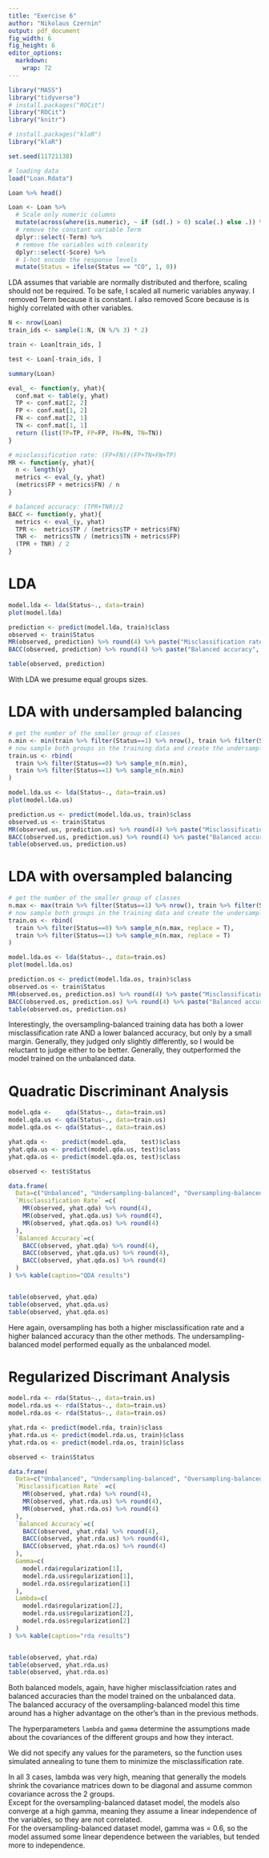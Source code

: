 ```yaml
---
title: "Exercise 6"
author: "Nikolaus Czernin"
output: pdf_document
fig_width: 6 
fig_height: 6
editor_options: 
  markdown: 
    wrap: 72
---
```


```r
library("MASS")
library("tidyverse")
# install.packages("ROCit")
library("ROCit")
library("knitr")

# install.packages("klaR")
library("klaR")

set.seed(11721138)
```

```r
# loading data
load("Loan.Rdata")
```

```r
Loan %>% head()
```
```r
Loan <- Loan %>%
  # Scale only numeric columns
  mutate(across(where(is.numeric), ~ if (sd(.) > 0) scale(.) else .)) %>%
  # remove the constant variable Term
  dplyr::select(-Term) %>% 
  # remove the variables with colearity
  dplyr::select(-Score) %>% 
  # 1-hot encode the response levels
  mutate(Status = ifelse(Status == "CO", 1, 0))

```
LDA assumes that variable are normally distributed and therfore, scaling should not 
be required. To be safe, I scaled all numeric variables anyway. 
I removed Term because it is constant. 
I also removed Score because is is highly correlated with other variables. 



```r
N <- nrow(Loan)
train_ids <- sample(1:N, (N %/% 3) * 2)

train <- Loan[train_ids, ] 

test <- Loan[-train_ids, ] 

summary(Loan)

```

```r
eval_ <- function(y, yhat){
  conf.mat <- table(y, yhat)
  TP <- conf.mat[2, 2] 
  FP <- conf.mat[1, 2] 
  FN <- conf.mat[2, 1] 
  TN <- conf.mat[1, 1] 
  return (list(TP=TP, FP=FP, FN=FN, TN=TN))
}

# misclassification rate: (FP+FN)/(FP+TN+FN+TP)
MR <- function(y, yhat){
  n <- length(y)
  metrics <- eval_(y, yhat)
  (metrics$FP + metrics$FN) / n
}

# balanced accuracy: (TPR+TNR)/2
BACC <- function(y, yhat){
  metrics <- eval_(y, yhat)
  TPR <-  metrics$TP / (metrics$TP + metrics$FN) 
  TNR <-  metrics$TN / (metrics$TN + metrics$FP) 
  (TPR + TNR) / 2
}


```


# LDA
```r
model.lda <- lda(Status~., data=train)
plot(model.lda)
```

```r
prediction <- predict(model.lda, train)$class
observed <- train$Status
MR(observed, prediction) %>% round(4) %>% paste("Misclassification rate:", .)
BACC(observed, prediction) %>% round(4) %>% paste("Balanced accuracy", .)

table(observed, prediction)

```
With LDA we presume equal groups sizes. 

# LDA with undersampled balancing
```r
# get the number of the smaller group of classes
n.min <- min(train %>% filter(Status==1) %>% nrow(), train %>% filter(Status==0) %>% nrow())
# now sample both groups in the training data and create the undersampled training dataset
train.us <- rbind(
  train %>% filter(Status==0) %>% sample_n(n.min),
  train %>% filter(Status==1) %>% sample_n(n.min)
)

```

```r
model.lda.us <- lda(Status~., data=train.us)
plot(model.lda.us)
```

```r
prediction.us <- predict(model.lda.us, train)$class
observed.us <- train$Status
MR(observed.us, prediction.us) %>% round(4) %>% paste("Misclassification rate (undersampled):", .)
BACC(observed.us, prediction.us) %>% round(4) %>% paste("Balanced accuracy (undersampled)", .)
table(observed.us, prediction.us)

```






# LDA with oversampled balancing
```r
# get the number of the smaller group of classes
n.max <- max(train %>% filter(Status==1) %>% nrow(), train %>% filter(Status==0) %>% nrow())
# now sample both groups in the training data and create the undersampled training dataset
train.os <- rbind(
  train %>% filter(Status==0) %>% sample_n(n.max, replace = T),
  train %>% filter(Status==1) %>% sample_n(n.max, replace = T)
)

```

```r
model.lda.os <- lda(Status~., data=train.os)
plot(model.lda.os)
```

```r
prediction.os <- predict(model.lda.os, train)$class
observed.os <- train$Status
MR(observed.os, prediction.os) %>% round(4) %>% paste("Misclassification rate (oversampled):", .)
BACC(observed.os, prediction.os) %>% round(4) %>% paste("Balanced accuracy (oversampled)", .)
table(observed.os, prediction.os)

```

Interestingly, the oversampling-balanced training data has both a lower 
misclassification rate AND a lower balanced accuracy, but only by a small margin. 
Generally, they judged only slightly differently, so I would be reluctant to 
judge either to be better. Generally, they outperformed the model trained on 
the unbalanced data. 



# Quadratic Discriminant Analysis
```r

model.qda <-    qda(Status~., data=train.us)
model.qda.us <- qda(Status~., data=train.us)
model.qda.os <- qda(Status~., data=train.os)

yhat.qda <-    predict(model.qda,    test)$class
yhat.qda.us <- predict(model.qda.us, test)$class
yhat.qda.os <- predict(model.qda.os, test)$class

observed <- test$Status

data.frame(
  Data=c("Unbalanced", "Undersampling-balanced", "Oversampling-balanced"),
  `Misclassification Rate` =c(
    MR(observed, yhat.qda) %>% round(4),
    MR(observed, yhat.qda.us) %>% round(4),
    MR(observed, yhat.qda.os) %>% round(4)
  ),
  `Balanced Accuracy`=c(
    BACC(observed, yhat.qda) %>% round(4),
    BACC(observed, yhat.qda.us) %>% round(4),
    BACC(observed, yhat.qda.os) %>% round(4)
  )
) %>% kable(caption="QDA results")


table(observed, yhat.qda)
table(observed, yhat.qda.us)
table(observed, yhat.qda.os)

```
Here again, oversampling has both a higher misclassification rate and a higher balanced 
accuracy than the other methods. The undersampling-balanced model performed equally 
as the unbalanced model. 



# Regularized Discrimant Analysis


```r

model.rda <- rda(Status~., data=train.us)
model.rda.us <- rda(Status~., data=train.us)
model.rda.os <- rda(Status~., data=train.os)

yhat.rda <- predict(model.rda, train)$class
yhat.rda.us <- predict(model.rda.us, train)$class
yhat.rda.os <- predict(model.rda.os, train)$class

observed <- train$Status

data.frame(
  Data=c("Unbalanced", "Undersampling-balanced", "Oversampling-balanced"),
  `Misclassification Rate` =c(
    MR(observed, yhat.rda) %>% round(4),
    MR(observed, yhat.rda.us) %>% round(4),
    MR(observed, yhat.rda.os) %>% round(4)
  ),
  `Balanced Accuracy`=c(
    BACC(observed, yhat.rda) %>% round(4),
    BACC(observed, yhat.rda.us) %>% round(4),
    BACC(observed, yhat.rda.os) %>% round(4)
  ),
  Gamma=c(
    model.rda$regularization[1], 
    model.rda.us$regularization[1], 
    model.rda.os$regularization[1]
  ),
  Lambda=c(
    model.rda$regularization[2], 
    model.rda.us$regularization[2], 
    model.rda.os$regularization[2]
  )
) %>% kable(caption="rda results")


table(observed, yhat.rda)
table(observed, yhat.rda.us)
table(observed, yhat.rda.os)


```
Both balanced models, again, have higher misclassifciation rates and balanced 
accuracies than the model trained on the unbalanced data.  
The balanced accuracy of the oversampling-balanced model this time around 
has a higher advantage on the other's than in the previous methods.  

The hyperparameters `lambda` and `gamma` determine the assumptions made about the 
covariances of the different groups and how they interact.  

We did not specify any values for the parameters, 
so the function uses simulated annealing to tune them to minimize the misclassification rate.  

In all 3 cases, lambda was very high, meaning that generally the models shrink the 
covariance matrices down to be diagonal and assume common covariance across the 2 groups.  
Except for the oversampling-balanced dataset model, the models also converge at a high 
gamma, meaning they assume a linear independence of the variables, so they are not correlated.  
For the oversampling-balanced dataset model, gamma was = 0.6, so the model assumed 
some linear dependence between the variables, but tended more to independence. 

